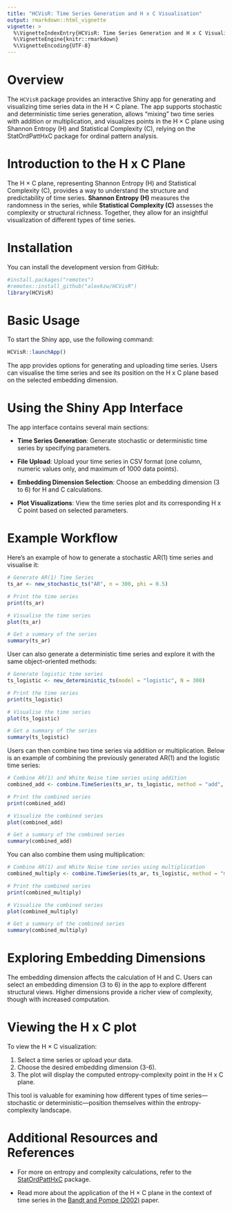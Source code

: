 ```yaml
---
title: "HCVisR: Time Series Generation and H x C Visualisation"
output: rmarkdown::html_vignette
vignette: >
  %\VignetteIndexEntry{HCVisR: Time Series Generation and H x C Visualisation}
  %\VignetteEngine{knitr::rmarkdown}
  %\VignetteEncoding{UTF-8}
---
```


# Overview

The `HCVisR` package provides an interactive Shiny app for generating and visualizing time series data in the H × C plane. The app supports stochastic and deterministic time series generation, allows "mixing" two time series with addition or multiplication, and visualizes points in the H × C plane using Shannon Entropy (H) and Statistical Complexity (C), relying on the StatOrdPattHxC package for ordinal pattern analysis.

# Introduction to the H x C Plane

The H × C plane, representing Shannon Entropy (H) and Statistical Complexity (C), provides a way to understand the structure and predictability of time series. **Shannon Entropy (H)** measures the randomness in the series, while **Statistical Complexity (C)** assesses the complexity or structural richness. Together, they allow for an insightful visualization of different types of time series.

# Installation

You can install the development version from GitHub:

```r
#install.packages("remotes") 
#remotes::install_github("alexkzw/HCVisR")
library(HCVisR)
```

# Basic Usage

To start the Shiny app, use the following command:

```r
HCVisR::launchApp()
```

The app provides options for generating and uploading time series. Users can visualise the time series and see its position on the H x C plane based on the selected embedding dimension.

# Using the Shiny App Interface

The app interface contains several main sections:

- **Time Series Generation**: Generate stochastic or deterministic time series by specifying parameters.

- **File Upload**: Upload your time series in CSV format (one column, numeric values only, and maximum of 1000 data points).

- **Embedding Dimension Selection**: Choose an embedding dimension (3 to 6) for H and C calculations.

- **Plot Visualizations**: View the time series plot and its corresponding H x C point based on selected parameters.

# Example Workflow

Here’s an example of how to generate a stochastic AR(1) time series and visualise it:
```r
# Generate AR(1) Time Series
ts_ar <- new_stochastic_ts("AR", n = 300, phi = 0.5)

# Print the time series
print(ts_ar)

# Visualise the time series
plot(ts_ar)

# Get a summary of the series
summary(ts_ar)
```

User can also generate a deterministic time series and explore it with the same object-oriented methods:
```r
# Generate logistic time series
ts_logistic <- new_deterministic_ts(model = "logistic", N = 300)

# Print the time series
print(ts_logistic)

# Visualise the time series
plot(ts_logistic)

# Get a summary of the series
summary(ts_logistic)
```

Users can then combine two time series via addition or multiplication. Below is an example of combining the previously generated AR(1) and the logistic time series:

```r
# Combine AR(1) and White Noise time series using addition
combined_add <- combine.TimeSeries(ts_ar, ts_logistic, method = "add", alpha = 0.5)

# Print the combined series
print(combined_add)

# Visualize the combined series
plot(combined_add)

# Get a summary of the combined series
summary(combined_add)
```

You can also combine them using multiplication:
```r
# Combine AR(1) and White Noise time series using multiplication
combined_multiply <- combine.TimeSeries(ts_ar, ts_logistic, method = "multiply")

# Print the combined series
print(combined_multiply)

# Visualize the combined series
plot(combined_multiply)

# Get a summary of the combined series
summary(combined_multiply)
```

# Exploring Embedding Dimensions

The embedding dimension affects the calculation of H and C. Users can select an embedding dimension (3 to 6) in the app to explore different structural views. Higher dimensions provide a richer view of complexity, though with increased computation.

# Viewing the H x C plot

To view the H × C visualization:

1. Select a time series or upload your data.
2. Choose the desired embedding dimension (3-6).
3. The plot will display the computed entropy-complexity point in the H x C plane.

This tool is valuable for examining how different types of time series—stochastic or deterministic—position themselves within the entropy-complexity landscape.

# Additional Resources and References

- For more on entropy and complexity calculations, refer to the [StatOrdPattHxC](https://github.com/arey1911/StatOrdPattHxC) package.

- Read more about the application of the H × C plane in the context of time series in the [Bandt and Pompe (2002)](https://journals.aps.org/prl/abstract/10.1103/PhysRevLett.88.174102) paper.
